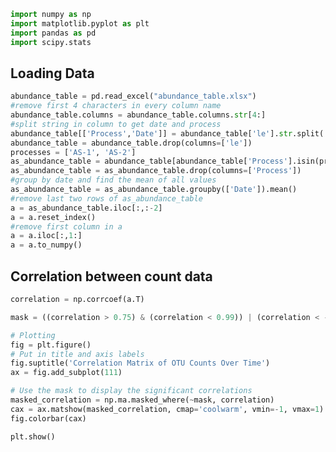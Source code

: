 ```python
import numpy as np
import matplotlib.pyplot as plt
import pandas as pd
import scipy.stats
```

## Loading Data
```python
abundance_table = pd.read_excel("abundance_table.xlsx")
#remove first 4 characters in every column name
abundance_table.columns = abundance_table.columns.str[4:] 
#split string in column to get date and process
abundance_table[['Process','Date']] = abundance_table['le'].str.split('_',expand=True)
abundance_table = abundance_table.drop(columns=['le'])
processes = ['AS-1', 'AS-2']
as_abundance_table = abundance_table[abundance_table['Process'].isin(processes)]
as_abundance_table = as_abundance_table.drop(columns=['Process'])
#group by date and find the mean of all values
as_abundance_table = as_abundance_table.groupby(['Date']).mean()
#remove last two rows of as_abundance_table
a = as_abundance_table.iloc[:,:-2]
a = a.reset_index()
#remove first column in a
a = a.iloc[:,1:]
a = a.to_numpy()
```

## Correlation between count data
```python
correlation = np.corrcoef(a.T)

mask = ((correlation > 0.75) & (correlation < 0.99)) | (correlation < -0.75) & (correlation > -0.99)

# Plotting
fig = plt.figure()
# Put in title and axis labels
fig.suptitle('Correlation Matrix of OTU Counts Over Time')
ax = fig.add_subplot(111)

# Use the mask to display the significant correlations
masked_correlation = np.ma.masked_where(~mask, correlation)
cax = ax.matshow(masked_correlation, cmap='coolwarm', vmin=-1, vmax=1)
fig.colorbar(cax)

plt.show()
```